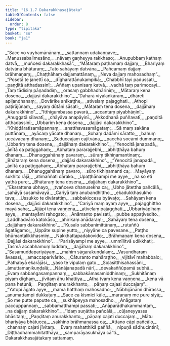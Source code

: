 ```yaml
---
title: "16.1.7 Dakarakkhasajātaka"
tableOfContents: false
sidebar:
  order: 8
type: "tipitaka"
basket: "su"
book: "ja1"
---
```



<DynamicBreadcrumb />

<Division number="224" book="ja1" bookNo="22" page="384">

<Paragraph number="3485" type="verses" book="ja1">
_“Sace vo vuyhamānānaṃ,_  
_sattannaṃ udakaṇṇave;_  
_Manussabalimesāno,_  
_nāvaṃ gaṇheyya rakkhaso;_  
_Anupubbaṃ kathaṃ datvā,_  
_muñcesi dakarakkhasā”._  

</Paragraph>

</Division>
<Division number="225" book="ja1" bookNo="22" page="384">

<Paragraph number="3486" type="verses" book="ja1">
_“Mātaraṃ paṭhamaṃ dajjaṃ,_  
_Bhariyaṃ datvāna bhātaraṃ;_  
_Tato sahāyaṃ datvāna,_  
_Pañcamaṃ dajjaṃ brāhmaṇaṃ;_  
_Chaṭṭhāhaṃ dajjamattānaṃ,_  
_Neva dajjaṃ mahosadhaṃ”._  

</Paragraph>

</Division>
<Division number="226" book="ja1" bookNo="22" page="384">

<Paragraph number="3487" type="verses" book="ja1">
_“Posetā te janettī ca,_  
_dīgharattānukampikā;_  
_Chabbhī tayi padussati,_  
_paṇḍitā atthadassinī;_  
_Aññaṃ upanisaṃ katvā,_  
_vadhā taṃ parimocayi._  

</Paragraph>

</Division>
<Division number="227" book="ja1" bookNo="22" page="384">

<Paragraph number="3488" type="verses" book="ja1">
_Taṃ tādisiṃ pāṇadadiṃ,_  
_orasaṃ gabbhadhāriniṃ;_  
_Mātaraṃ kena dosena,_  
_dajjāsi dakarakkhino”._  

</Paragraph>

</Division>
<Division number="228" book="ja1" bookNo="22" page="384">

<Paragraph number="3489" type="verses" book="ja1">
_“Daharā viyalaṅkāraṃ,_  
_dhāreti apiḷandhanaṃ;_  
_Dovārike anīkaṭṭhe,_  
_ativelaṃ pajagghati._  

</Paragraph>

</Division>
<Division number="229" book="ja1" bookNo="22" page="385">

<Paragraph number="3490" type="verses" book="ja1">
_Athopi paṭirājūnaṃ,_  
_sayaṃ dūtāni sāsati;_  
_Mātaraṃ tena dosena,_  
_dajjāhaṃ dakarakkhino”._  

</Paragraph>

</Division>
<Division number="230" book="ja1" bookNo="22" page="385">

<Paragraph number="3491" type="verses" book="ja1">
_“Itthigumbassa pavarā,_  
_accantaṃ piyabhāṇinī;_  
_Anuggatā sīlavatī,_  
_chāyāva anapāyinī._  

</Paragraph>

</Division>
<Division number="231" book="ja1" bookNo="22" page="385">

<Paragraph number="3492" type="verses" book="ja1">
_Akkodhanā puññavatī,_  
_paṇḍitā atthadassinī;_  
_Ubbariṃ kena dosena,_  
_dajjāsi dakarakkhino”._  

</Paragraph>

</Division>
<Division number="232" book="ja1" bookNo="22" page="385">

<Paragraph number="3493" type="verses" book="ja1">
_“Khiḍḍāratisamāpannaṃ,_  
_anatthavasamāgataṃ;_  
_Sā maṃ sakāna puttānaṃ,_  
_ayācaṃ yācate dhanaṃ._  

</Paragraph>

</Division>
<Division number="233" book="ja1" bookNo="22" page="385">

<Paragraph number="3494" type="verses" book="ja1">
_Sohaṃ dadāmi sāratto,_  
_bahuṃ uccāvacaṃ dhanaṃ;_  
_Suduccajaṃ cajitvāna,_  
_pacchā socāmi dummano;_  
_Ubbariṃ tena dosena,_  
_dajjāhaṃ dakarakkhino”._  

</Paragraph>

</Division>
<Division number="234" book="ja1" bookNo="22" page="385">

<Paragraph number="3495" type="verses" book="ja1">
_“Yenocitā janapadā,_  
_ānītā ca paṭiggahaṃ;_  
_Ābhataṃ pararajjebhi,_  
_abhiṭṭhāya bahuṃ dhanaṃ._  

</Paragraph>

</Division>
<Division number="235" book="ja1" bookNo="22" page="385">

<Paragraph number="3496" type="verses" book="ja1">
_Dhanuggahānaṃ pavaraṃ,_  
_sūraṃ tikhiṇamantinaṃ;_  
_Bhātaraṃ kena dosena,_  
_dajjāsi dakarakkhino”._  

</Paragraph>

</Division>
<Division number="236" book="ja1" bookNo="22" page="385">

<Paragraph number="3497" type="verses" book="ja1">
_“Yenocitā janapadā,_  
_ānītā ca paṭiggahaṃ;_  
_Ābhataṃ pararajjebhi,_  
_abhiṭṭhāya bahuṃ dhanaṃ._  

</Paragraph>

</Division>
<Division number="237" book="ja1" bookNo="22" page="385">

<Paragraph number="3498" type="verses" book="ja1">
_Dhanuggahānaṃ pavaro,_  
_sūro tikhiṇamanti ca;_  
_Mayāyaṃ sukhito rājā,_  
_atimaññati dārako._  

</Paragraph>

</Division>
<Division number="238" book="ja1" bookNo="22" page="385">

<Paragraph number="3499" type="verses" book="ja1">
_Upaṭṭhānampi me ayye,_  
_na so eti yathā pure;_  
_Bhātaraṃ tena dosena,_  
_dajjāhaṃ dakarakkhino”._  

</Paragraph>

</Division>
<Division number="239" book="ja1" bookNo="22" page="385">

<Paragraph number="3500" type="verses" book="ja1">
_“Ekarattena ubhayo,_  
_tvañceva dhanusekha ca;_  
_Ubho jātettha pañcālā,_  
_sahāyā susamāvayā._  

</Paragraph>

</Division>
<Division number="240" book="ja1" bookNo="22" page="386">

<Paragraph number="3501" type="verses" book="ja1">
_Cariyā taṃ anubandhittho,_  
_ekadukkhasukho tava;_  
_Ussukko te divārattiṃ,_  
_sabbakiccesu byāvaṭo;_  
_Sahāyaṃ kena dosena,_  
_dajjāsi dakarakkhino”._  

</Paragraph>

</Division>
<Division number="241" book="ja1" bookNo="22" page="386">

<Paragraph number="3502" type="verses" book="ja1">
_“Cariyā maṃ ayaṃ ayye,_  
_pajagghittho mayā saha;_  
_Ajjāpi tena vaṇṇena,_  
_ativelaṃ pajagghati._  

</Paragraph>

</Division>
<Division number="242" book="ja1" bookNo="22" page="386">

<Paragraph number="3503" type="verses" book="ja1">
_Ubbariyāpihaṃ ayye,_  
_mantayāmi rahogato;_  
_Anāmanto pavisati,_  
_pubbe appaṭivedito._  

</Paragraph>

</Division>
<Division number="243" book="ja1" bookNo="22" page="386">

<Paragraph number="3504" type="verses" book="ja1">
_Laddhadvāro katokāso,_  
_ahirikaṃ anādaraṃ;_  
_Sahāyaṃ tena dosena,_  
_dajjāhaṃ dakarakkhino”._  

</Paragraph>

</Division>
<Division number="244" book="ja1" bookNo="22" page="386">

<Paragraph number="3505" type="verses" book="ja1">
_“Kusalo sabbanimittānaṃ,_  
_rutaññū āgatāgamo;_  
_Uppāte supine yutto,_  
_niyyāne ca pavesane._  

</Paragraph>

</Division>
<Division number="245" book="ja1" bookNo="22" page="386">

<Paragraph number="3506" type="verses" book="ja1">
_Paṭṭho bhūmantalikkhasmiṃ,_  
_Nakkhattapadakovido;_  
_Brāhmaṇaṃ kena dosena,_  
_Dajjāsi dakarakkhino”._  

</Paragraph>

</Division>
<Division number="246" book="ja1" bookNo="22" page="386">

<Paragraph number="3507" type="verses" book="ja1">
_“Parisāyampi me ayye,_  
_ummīlitvā udikkhati;_  
_Tasmā accabhamuṃ luddaṃ,_  
_dajjāhaṃ dakarakkhino”._  

</Paragraph>

</Division>
<Division number="247" book="ja1" bookNo="22" page="386">

<Paragraph number="3508" type="verses" book="ja1">
_“Sasamuddapariyāyaṃ,_  
_mahiṃ sāgarakuṇḍalaṃ;_  
_Vasundharaṃ āvasasi,_  
_amaccaparivārito._  

</Paragraph>

</Division>
<Division number="248" book="ja1" bookNo="22" page="386">

<Paragraph number="3509" type="verses" book="ja1">
_Cāturanto mahāraṭṭho,_  
_vijitāvī mahabbalo;_  
_Pathabyā ekarājāsi,_  
_yaso te vipulaṃ gato._  

</Paragraph>

</Division>
<Division number="249" book="ja1" bookNo="22" page="386">

<Paragraph number="3510" type="verses" book="ja1">
_Soḷasitthisahassāni,_  
_āmuttamaṇikuṇḍalā;_  
_Nānājanapadā nārī,_  
_devakaññūpamā subhā._  

</Paragraph>

</Division>
<Division number="250" book="ja1" bookNo="22" page="386">

<Paragraph number="3511" type="verses" book="ja1">
_Evaṃ sabbaṅgasampannaṃ,_  
_sabbakāmasamiddhinaṃ;_  
_Sukhitānaṃ piyaṃ dīghaṃ,_  
_jīvitaṃ āhu khattiya._  

</Paragraph>

</Division>
<Division number="251" book="ja1" bookNo="22" page="386">

<Paragraph number="3512" type="verses" book="ja1">
_Atha tvaṃ kena vaṇṇena,_  
_kena vā pana hetunā;_  
_Paṇḍitaṃ anurakkhanto,_  
_pāṇaṃ cajasi duccajaṃ”._  

</Paragraph>

</Division>
<Division number="252" book="ja1" bookNo="22" page="387">

<Paragraph number="3513" type="verses" book="ja1">
_“Yatopi āgato ayye,_  
_mama hatthaṃ mahosadho;_  
_Nābhijānāmi dhīrassa,_  
_anumattampi dukkaṭaṃ._  

</Paragraph>

</Division>
<Division number="253" book="ja1" bookNo="22" page="387">

<Paragraph number="3514" type="verses" book="ja1">
_Sace ca kismici kāle,_  
_maraṇaṃ me pure siyā;_  
_So me putte paputte ca,_  
_sukhāpeyya mahosadho._  

</Paragraph>

</Division>
<Division number="254" book="ja1" bookNo="22" page="387">

<Paragraph number="3515" type="verses" book="ja1">
_Anāgataṃ paccuppannaṃ,_  
_sabbamatthampi passati;_  
_Anāparādhakammantaṃ,_  
_na dajjaṃ dakarakkhino”._  

</Paragraph>

</Division>
<Division number="255" book="ja1" bookNo="22" page="387">

<Paragraph number="3516" type="verses" book="ja1">
_“Idaṃ suṇātha pañcālā,_  
_cūḷaneyyassa bhāsitaṃ;_  
_Paṇḍitaṃ anurakkhanto,_  
_pāṇaṃ cajati duccajaṃ._  

</Paragraph>

</Division>
<Division number="256" book="ja1" bookNo="22" page="387">

<Paragraph number="3517" type="verses" book="ja1">
_Mātu bhariyāya bhātucca,_  
_sakhino brāhmaṇassa ca;_  
_Attano cāpi pañcālo,_  
_channaṃ cajati jīvitaṃ._  

</Paragraph>

</Division>
<Division number="257" book="ja1" bookNo="22" page="387">

<Paragraph number="3518" type="verses" book="ja1">
_Evaṃ mahatthikā paññā,_  
_nipuṇā sādhucintinī;_  
_Diṭṭhadhammahitatthāya,_  
_samparāyasukhāya cā”ti._  


</Paragraph>
</Division>

<Paragraph number="3519" type="center" book="ja1">
Dakarakkhasajātakaṃ sattamaṃ.
</Paragraph>